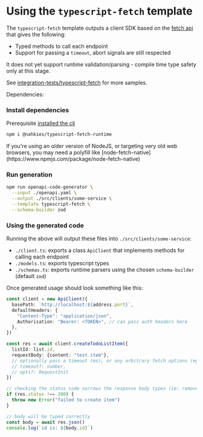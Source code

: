 
# Using the `typescript-fetch` template

The `typescript-fetch` template outputs a client SDK based on the [fetch api](https://developer.mozilla.org/en-US/docs/Web/API/Fetch_API) that gives the following:

- Typed methods to call each endpoint
- Support for passing a `timeout`, abort signals are still respected

It does not yet support runtime validation/parsing - compile time type safety only at this stage.

See [integration-tests/typescript-fetch](https://github.com/mnahkies/openapi-code-generator/tree/main/integration-tests/typescript-fetch) for more samples.

Dependencies:

### Install dependencies
Prerequisite [installed the cli](../../getting-started/quick-start)

```sh npm2yarn
npm i @nahkies/typescript-fetch-runtime
```


<Callout emoji="💡">
  If you're using an older version of NodeJS, or targeting very old web browsers,
  you may need a polyfill like [node-fetch-native](https://www.npmjs.com/package/node-fetch-native)
</Callout>

### Run generation

```sh npm2yarn
npm run openapi-code-generator \
  --input ./openapi.yaml \
  --output ./src/clients/some-service \
  --template typescript-fetch \
  --schema-builder zod
```

### Using the generated code
Running the above will output these files into `./src/clients/some-service`:

- `./client.ts`: exports a class `ApiClient` that implements methods for calling each endpoint
- `./models.ts`: exports typescript types
- `./schemas.ts`: exports runtime parsers using the chosen `schema-builder` (default `zod`)

Once generated usage should look something like this:

```typescript
const client = new ApiClient({
  basePath: `http://localhost:${address.port}`,
  defaultHeaders: {
    "Content-Type": "application/json",
    Authorisation: "Bearer: <TOKEN>", // can pass auth headers here
  },
})

const res = await client.createTodoListItem({
  listId: list.id,
  requestBody: {content: "test item"},
  // optionally pass a timeout (ms), or any arbitrary fetch options (eg: an abort signal)
  // timeout?: number,
  // opts?: RequestInit
})

// checking the status code narrows the response body types (ie: remove error types from the type union)
if (res.status !== 200) {
  throw new Error("failed to create item")
}

// body will be typed correctly
const body = await res.json()
console.log(`id is: ${body.id}`)
```

